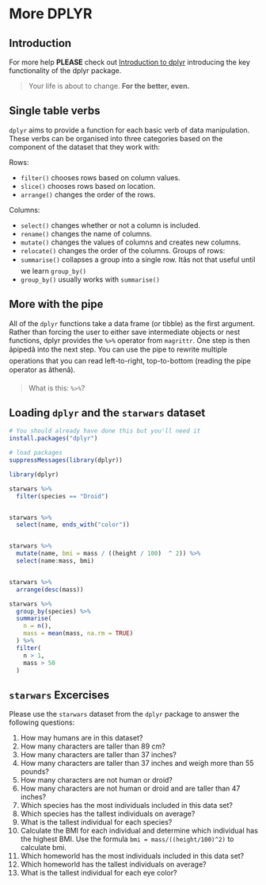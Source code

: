 # More DPLYR 

## Introduction

For more help **PLEASE** check out  [Introduction to dplyr](https://cran.r-project.org/web/packages/dplyr/vignettes/dplyr.html) introducing the key functionality of the dplyr package.

> Your life is about to change.  **For the better, even.**

## Single table verbs

`dplyr` aims to provide a function for each basic verb of data manipulation. These verbs can be organised into three categories based on the component of the dataset that they work with:

Rows:

- `filter()` chooses rows based on column values.
- `slice()` chooses rows based on location.
- `arrange()` changes the order of the rows.
    
Columns:

- `select()` changes whether or not a column is included.
- `rename()` changes the name of columns.
- `mutate()` changes the values of columns and creates new columns.
- `relocate()` changes the order of the columns.
    Groups of rows:
- `summarise()` collapses a group into a single row.  Itâs not that useful until we learn `group_by()`
- `group_by()` usually works with `summarise()`

## More with the pipe

All of the `dplyr` functions take a data frame (or tibble) as the first argument. Rather than forcing the user to either save intermediate objects or nest functions, dplyr provides the `%>%` operator from `magrittr`. One step is then âpipedâ into the next step. You can use the pipe to rewrite multiple operations that you can read left-to-right, top-to-bottom (reading the pipe operator as âthenâ).

> What is this: `%>%`?

## Loading `dplyr` and the `starwars` dataset

```r
# You should already have done this but you'll need it
install.packages("dplyr")
```


```r
# load packages
suppressMessages(library(dplyr))
```


```r
library(dplyr)

starwars %>% 
  filter(species == "Droid")


starwars %>% 
  select(name, ends_with("color"))


starwars %>% 
  mutate(name, bmi = mass / ((height / 100)  ^ 2)) %>%
  select(name:mass, bmi)


starwars %>% 
  arrange(desc(mass))

starwars %>%
  group_by(species) %>%
  summarise(
    n = n(),
    mass = mean(mass, na.rm = TRUE)
  ) %>%
  filter(
    n > 1,
    mass > 50
  )
```

## `starwars` Excercises

Please use the `starwars` dataset from the `dplyr` package to answer the following questions:

1. How may humans are in this dataset?
2. How many characters are taller than 89 cm?
3. How many characters are taller than 37 inches?
4. How many characters are taller than 37 inches and weigh more than 55 pounds?
6. How many characters are not human or droid?
6. How many characters are not human or droid and are taller than 47 inches?
1. Which species has the most individuals included in this data set?
2. Which species has the tallest individuals on average?
3. What is the tallest individual for each species?
4. Calculate the BMI for each individual and determine which individual has the highest BMI.  Use the formula `bmi = mass/((height/100)^2)` to calculate bmi.
5. Which homeworld has the most individuals included in this data set?
6. Which homeworld has the tallest individuals on average?
7. What is the tallest individual for each eye color?
